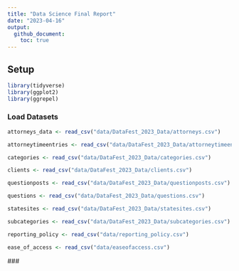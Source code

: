 ```yaml
---
title: "Data Science Final Report"
date: "2023-04-16"
output:
  github_document:
    toc: true
---
```


## Setup

```r
library(tidyverse)
library(ggplot2)
library(ggrepel)
```

### Load Datasets

```r
attorneys_data <- read_csv("data/DataFest_2023_Data/attorneys.csv")

attorneytimeentries <- read_csv("data/DataFest_2023_Data/attorneytimeentries.csv")

categories <- read_csv("data/DataFest_2023_Data/categories.csv")

clients <- read_csv("data/DataFest_2023_Data/clients.csv")

questionposts <- read_csv("data/DataFest_2023_Data/questionposts.csv")

questions <- read_csv("data/DataFest_2023_Data/questions.csv")

statesites <- read_csv("data/DataFest_2023_Data/statesites.csv")

subcategories <- read_csv("data/DataFest_2023_Data/subcategories.csv")

reporting_policy <- read_csv("data/reporting_policy.csv")

ease_of_access <- read_csv("data/easeofaccess.csv")
```

\###
